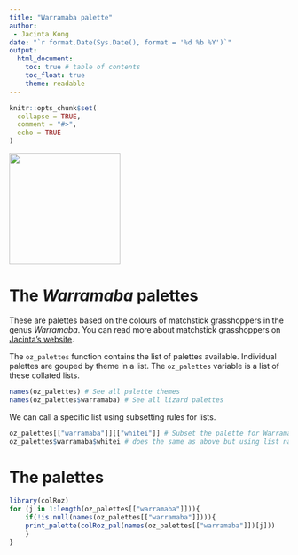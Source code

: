```yaml
---
title: "Warramaba palette"
author:
 - Jacinta Kong
date: "`r format.Date(Sys.Date(), format = '%d %b %Y')`"
output: 
  html_document:
    toc: true # table of contents
    toc_float: true
    theme: readable
---
```


```r
knitr::opts_chunk$set(
  collapse = TRUE,
  comment = "#>",
  echo = TRUE
)
```

![](images/colRoz_logo_v2.png){height=200}



# The *Warramaba* palettes
These are palettes based on the colours of matchstick grasshoppers in the genus *Warramaba*. You can read more about matchstick grasshoppers on [Jacinta's website](https://jacintakongresearch.wordpress.com/matchstick-grasshoppers/).

The `oz_palettes` function contains the list of palettes available. Individual palettes are gouped by theme in a list. The `oz_palettes` variable is a list of these collated lists.

```r
names(oz_palettes) # See all palette themes
names(oz_palettes$warramaba) # See all lizard palettes
```

We can call a specific list using subsetting rules for lists.

```r
oz_palettes[["warramaba"]][["whitei"]] # Subset the palette for Warramaba whitei, format: [[theme list]][[palette list]]
oz_palettes$warramaba$whitei # does the same as above but using list names
```


# The palettes
```r
library(colRoz)
for (j in 1:length(oz_palettes[["warramaba"]])){
    if(!is.null(names(oz_palettes[["warramaba"]]))){
    print_palette(colRoz_pal(names(oz_palettes[["warramaba"]])[j]))
    }
}
```

